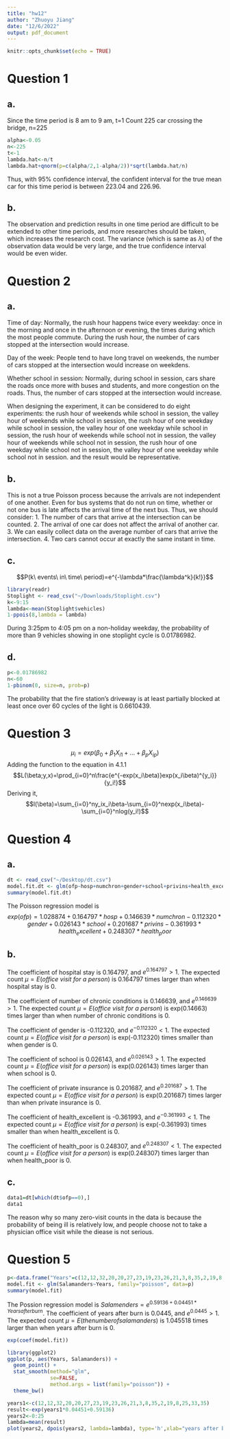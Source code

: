 ```yaml
---
title: "hw12"
author: "Zhuoyu Jiang"
date: "12/6/2022"
output: pdf_document
---
```


```r
knitr::opts_chunk$set(echo = TRUE)
```

# Question 1
## a.
Since the time period is 8 am to 9 am, t=1
Count 225 car crossing the bridge, n=225
```R
alpha<-0.05
n<-225
t<-1
lambda.hat<-n/t
lambda.hat+qnorm(p=c(alpha/2,1-alpha/2))*sqrt(lambda.hat/n)
```
Thus, with 95% confidence interval, the confident interval for the true mean car for this time period is between 223.04 and 226.96.

## b.
The observation and prediction results in one time period are difficult to be extended to other time periods, and more researches should be taken, which increases the research cost. The variance (which is same as $\lambda$) of the observation data would be very large, and the true confidence interval would be even wider.



# Question 2
## a.
Time of day: Normally, the rush hour happens twice every weekday: once in the morning and once in the afternoon or evening, the times during which the most people commute. During the rush hour, the number of cars stopped at the intersection would increase.

Day of the week: People tend to have long travel on weekends, the number of cars stopped at the intersection would increase on weekdens.

Whether school in session: Normally, during school in session, cars share the roads once more with buses and students, and more congestion on the roads. Thus, the number of cars stopped at the intersection would increase.

When designing the experiment, it can be considered to do eight experiments: 
the rush hour of weekends while school in session, 
the valley hour of weekends while school in session, 
the rush hour of one weekday while school in session, 
the valley hour of one weekday while school in session, 
the rush hour of weekends while school not in session, 
the valley hour of weekends while school not in session, 
the rush hour of one weekday while school not in session, 
the valley hour of one weekday while school not in session.
and the result would be representative.

## b.
This is not a true Poisson process because the arrivals are not independent of one another. Even for bus systems that do not run on time, whether or not one bus is late affects the arrival time of the next bus.
Thus, we should consider:
1. The number of cars that arrive at the intersection can be counted.
2. The arrival of one car does not affect the arrival of another car.
3. We can easily collect data on the average number of cars that arrive the intersection.
4. Two cars cannot occur at exactly the same instant in time.

## c.
$$P(k\ events\ in\ time\ period)=e^{-\lambda*\frac{\lambda^k}{k!}}$$
```R
library(readr)
Stoplight <- read_csv("~/Downloads/Stoplight.csv")
k<-9:15
lambda<-mean(Stoplight$vehicles)
1-ppois(8,lambda = lambda)
```
During 3:25pm to 4:05 pm on a non-holiday weekday, the probability of more than 9 vehicles showing in one stoplight cycle is 0.01786982.

## d.
```R
p<-0.01786982
n<-60
1-pbinom(0, size=n, prob=p) 
```
The probability that the fire station's driveway is at least partially blocked at least once over 60 cycles of the light is 0.6610439.


# Question 3
$$\mu_i=exp(\beta_0+\beta_1X_{i1}+...+\beta_pX_{ip})$$
Adding the function to the equation in 4.1.1
$$L(\beta;y,x)=\prod_{i=0}^n\frac{e^{-exp(x_i\beta)}exp(x_i\beta)^{y_i}}{y_i!}$$
Deriving it,
$$l(\beta)=\sum_{i=0}^ny_ix_i\beta-\sum_{i=0}^nexp(x_i\beta)-\sum_{i=0}^nlog(y_i!)$$



# Question 4
## a.
```R
dt <- read_csv("~/Desktop/dt.csv")
model.fit.dt <- glm(ofp~hosp+numchron+gender+school+privins+health_excellent+health_poor, family="poisson", data=dt)
summary(model.fit.dt)
```
The Poisson regression model is $$exp(ofp)=1.028874+0.164797*hosp+0.146639*numchron-0.112320*gender+0.026143*school+0.201687*privins-0.361993*health_excellent+0.248307*health_poor$$


## b.
The coefficient of hospital stay is 0.164797, and $e^{0.164797}>1$. The expected count $\mu = E(office\ visit\ for \ a \ person)$ is 0.164797 times larger than when hospital stay is 0.

The coefficient of number of chronic conditions is 0.146639, and $e^{0.146639}>1$. The expected count $\mu = E(office\ visit\ for \ a \ person)$ is exp(0.14663) times larger than when number of chronic conditions is 0.

The coefficient of gender is -0.112320, and $e^{-0.112320}<1$. The expected count $\mu = E(office\ visit\ for \ a \ person)$ is exp(-0.112320) times smaller than when gender is 0.

The coefficient of school is 0.026143, and $e^{0.026143}>1$. The expected count $\mu = E(office\ visit\ for \ a \ person)$ is exp(0.026143) times larger than when school is 0.

The coefficient of private insurance is 0.201687, and $e^{0.201687}>1$. The expected count $\mu = E(office\ visit\ for \ a \ person)$ is exp(0.201687) times larger than when private insurance is 0.

The coefficient of health_excellent is -0.361993, and $e^{-0.361993}<1$. The expected count $\mu = E(office\ visit\ for \ a \ person)$ is exp(-0.361993) times smaller than when health_excellent is 0.

The coefficient of health_poor is 0.248307, and $e^{0.248307}<1$. The expected count $\mu = E(office\ visit\ for \ a \ person)$ is exp(0.248307) times larger than when health_poor is 0.


## c.
```R
data1=dt[which(dt$ofp==0),]
data1
```
The reason why so many zero-visit counts in the data is because the probability of being ill is relatively low, and people choose not to take a physician office visit while the diease is not serious.


# Question 5
```R
p<-data.frame("Years"=c(12,12,32,20,20,27,23,19,23,26,21,3,8,35,2,19,8,25,33,35),"Salamanders"=c(3,4,8,6,10,5,4,7,2,8,6,0,2,6,1,5,1,5,4,10))
model.fit <- glm(Salamanders~Years, family="poisson", data=p)
summary(model.fit)
```
The Possion regression model is $Salamenders=e^{0.59136 +0.04451*Years after burn}$. The coefficient of years after burn is 0.0445, and $e^{0.0445}>1$. The expected count $\mu = E(the number of salamanders)$ is 1.045518 times larger than when years after burn is 0.

```R
exp(coef(model.fit))
```

```R
library(ggplot2)
ggplot(p, aes(Years, Salamanders)) +
  geom_point() +
  stat_smooth(method="glm",
              se=FALSE,
              method.args = list(family="poisson")) +
  theme_bw()
```

```R
years1<-c(12,12,32,20,20,27,23,19,23,26,21,3,8,35,2,19,8,25,33,35)
result<-exp(years1*0.04451+0.59136)
years2<-0:25
lambda=mean(result)
plot(years2, dpois(years2, lambda=lambda), type='h',xlab="years after burn",ylab = "probability")
```
